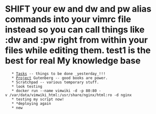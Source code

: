 = SHIFT your ew and dw and pw alias commands into your vimrc file instead so you can call things like :dw and :pw right from within your files while editing them. test1 is the best for real My knowledge base =
    * [[Tasks]] -- things to be done _yesterday_!!!
    * [[Project]] Gutenberg -- good books are power.
    * Scratchpad -- various temporary stuff.
    * look testing
    * docker run --name vimwiki -d -p 80:80 -v /var/data/vimwiki_html:/usr/share/nginx/html:ro -d nginx
    * testing my script now!
    * *deploying again
    * new

